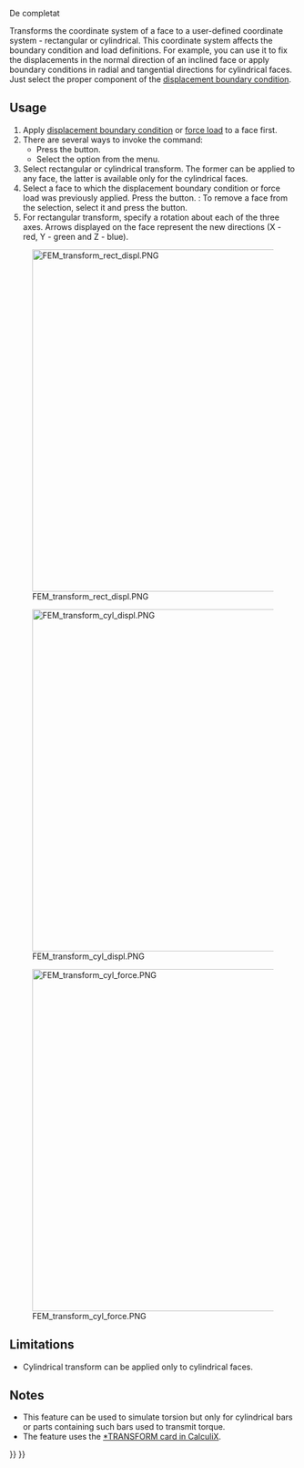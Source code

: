 <languages/>

{{Docnav
|[[FEM_ConstraintSectionPrint|Section Print Feature]]
|[[FEM_ConstraintFixed|Fixed Boundary Condition]]
|[[FEM_Workbench|FEM]]
|IconL=FEM_ConstraintSectionPrint.svg
|IconR=FEM_ConstraintFixed.svg
|IconC=Workbench_FEM.svg
}}

<div class="mw-translate-fuzzy">
{{GuiCommand|Name=FEM ConstraintTransform|MenuLocation= Model → Mechanical constraints → Constraint transform||Workbenches=[[FEM_Workbench|FEM]]|Shortcut=|SeeAlso=[[FEM_tutorial|FEM tutorial]]}}
</div>

<span id="Description"></span>
<div class="mw-translate-fuzzy">
De completat
</div>

Transforms the coordinate system of a face to a user-defined coordinate system - rectangular or cylindrical. This coordinate system affects the boundary condition and load definitions. For example, you can use it to fix the displacements in the normal direction of an inclined face or apply boundary conditions in radial and tangential directions for cylindrical faces. Just select the proper component of the [[FEM_ConstraintDisplacement|displacement boundary condition]].

==Usage==

# Apply [[FEM_ConstraintDisplacement|displacement boundary condition]] or [[FEM_ConstraintForce|force load]] to a face first.
# There are several ways to invoke the command:
#* Press the {{Button|[[Image:FEM_ConstraintTransform.svg|16px]] [[FEM_ConstraintTransform|Local Coordinate System]]}} button.
#* Select the {{MenuCommand|Model → Geometrical Analysis Features → [[Image:FEM_ConstraintTransform.svg|16px]] Local Coordinate System}} option from the menu.
# Select rectangular or cylindrical transform. The former can be applied to any face, the latter is available only for the cylindrical faces.
# Select a face to which the displacement boundary condition or force load was previously applied. Press the {{Button|Add}} button. {{Version|1.1}}: To remove a face from the selection, select it and press the {{Button|Remove}} button.
# For rectangular transform, specify a rotation about each of the three axes. Arrows displayed on the face represent the new directions (X - red, Y - green and Z - blue).

[[Image:FEM_transform_rect_displ.PNG|600px]]

{{Caption|Rectangular local coordinate system defined for an inclined face. Long thin arrows indicate the global coordinate system, short thick ones represent the local one. Displacement boundary condition with fixed Z displacement (blue axis - perpendicular to the face in the local coordinate system) was applied first (hidden in the picture). This simulates roller support with the part being able to slide along that face.}}

[[Image:FEM_transform_cyl_displ.PNG|600px]]

{{Caption|Cylindrical transformation for a cylindrical face. Global X direction (red) always becomes the local radial direction. Fixing it via displacement boundary condition prevents radial expansion but not rotation around the hole. That would require fixing the tangential direction (Y in global axes). The third direction (global Z) is axial.}}

[[Image:FEM_transform_cyl_force.PNG|600px]]

{{Caption|Cylindrical transformation for a cylindrical face. Force (purple arrows) applied in the global Y direction becomes force applied in the tangential direction - torque. The shaft is twisted.}}

==Limitations== 

* Cylindrical transform can be applied only to cylindrical faces.

==Notes== 

* This feature can be used to simulate torsion but only for cylindrical bars or parts containing such bars used to transmit torque.
* The feature uses the [https://web.mit.edu/calculix_v2.7/CalculiX/ccx_2.7/doc/ccx/node253.html *TRANSFORM card in CalculiX].


{{Docnav
|[[FEM_ConstraintSectionPrint|Section Print Feature]]
|[[FEM_ConstraintFixed|Fixed Boundary Condition]]
|[[FEM_Workbench|FEM]]
|IconL=FEM_ConstraintSectionPrint.svg
|IconR=FEM_ConstraintFixed.svg
|IconC=Workbench_FEM.svg
}}

{{FEM_Tools_navi{{#translation:}}}}
{{Userdocnavi{{#translation:}}}}